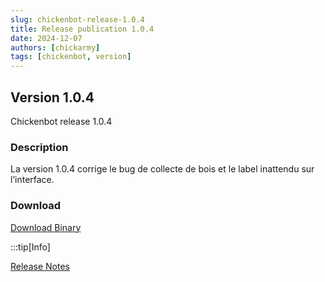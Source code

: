 ---
slug: chickenbot-release-1.0.4
title: Release publication 1.0.4
date: 2024-12-07
authors: [chickarmy]
tags: [chickenbot, version]
---

## Version 1.0.4

Chickenbot release 1.0.4

<!-- truncate -->

### Description
La version 1.0.4 corrige le bug de collecte de bois et le label inattendu sur l’interface.


### Download
[Download Binary](https://github.com/chickarmy/chickenbot-web/releases/download/v1.0.4/chicken-bot.exe)

:::tip[Info]

[Release Notes](https://github.com/chickarmy/chickenbot-web/releases/tag/v1.0.4)
